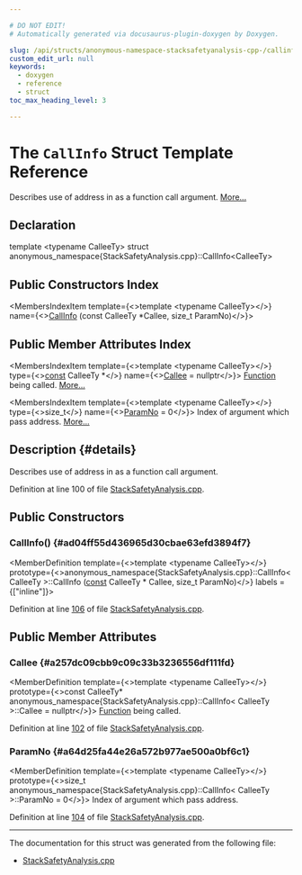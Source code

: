 ```yaml
---

# DO NOT EDIT!
# Automatically generated via docusaurus-plugin-doxygen by Doxygen.

slug: /api/structs/anonymous-namespace-stacksafetyanalysis-cpp-/callinfo
custom_edit_url: null
keywords:
  - doxygen
  - reference
  - struct
toc_max_heading_level: 3

---
```





# The `CallInfo` Struct Template Reference

<DoxygenPage pluginConfig={pluginConfig}>

Describes use of address in as a function call argument. <a href="#details">More...</a>

## Declaration

<CodeBlock>template &lt;typename CalleeTy&gt;
struct anonymous_namespace{StackSafetyAnalysis.cpp}::CallInfo&lt;CalleeTy&gt;</CodeBlock>

## Public Constructors Index

<MembersIndex>

<MembersIndexItem
  template={<>template &lt;typename CalleeTy&gt;</>}
  name={<><a href="#ad04ff55d436965d30cbae63efd3894f7">CallInfo</a> (const CalleeTy &#42;Callee, size&#95;t ParamNo)</>}>
</MembersIndexItem>

</MembersIndex>

## Public Member Attributes Index

<MembersIndex>

<MembersIndexItem
  template={<>template &lt;typename CalleeTy&gt;</>}
  type={<><a href="/docs/api/files/lib/lib/target/lib/target/aarch64/aarch64promoteconstant-cpp/#a90f8350fecae261c25be85d38b451bff">const</a> CalleeTy &#42;</>}
  name={<><a href="#a257dc09cbb9c09c33b3236556df111fd">Callee</a> = nullptr</>}>
<a href="/docs/api/classes/llvm/function">Function</a> being called. <a href="#a257dc09cbb9c09c33b3236556df111fd">More...</a>
</MembersIndexItem>

<MembersIndexItem
  template={<>template &lt;typename CalleeTy&gt;</>}
  type={<>size&#95;t</>}
  name={<><a href="#a64d25fa44e26a572b977ae500a0bf6c1">ParamNo</a> = 0</>}>
Index of argument which pass address. <a href="#a64d25fa44e26a572b977ae500a0bf6c1">More...</a>
</MembersIndexItem>

</MembersIndex>

## Description {#details}

Describes use of address in as a function call argument.

Definition at line 100 of file <a href="/docs/api/files/lib/lib/analysis/stacksafetyanalysis-cpp">StackSafetyAnalysis.cpp</a>.

<SectionDefinition>

## Public Constructors

### CallInfo() {#ad04ff55d436965d30cbae63efd3894f7}

<MemberDefinition
  template={<>template &lt;typename CalleeTy&gt;</>}
  prototype={<>anonymous&#95;namespace&#123;StackSafetyAnalysis.cpp&#125;::CallInfo&lt; CalleeTy &gt;::CallInfo (<a href="/docs/api/files/lib/lib/target/lib/target/aarch64/aarch64promoteconstant-cpp/#a90f8350fecae261c25be85d38b451bff">const</a> CalleeTy &#42; Callee, size&#95;t ParamNo)</>}
  labels = {["inline"]}>

Definition at line <a href="/docs/api/files/lib/lib/analysis/stacksafetyanalysis-cpp/#l00106">106</a> of file <a href="/docs/api/files/lib/lib/analysis/stacksafetyanalysis-cpp">StackSafetyAnalysis.cpp</a>.
</MemberDefinition>

</SectionDefinition>

<SectionDefinition>

## Public Member Attributes

### Callee {#a257dc09cbb9c09c33b3236556df111fd}

<MemberDefinition
  template={<>template &lt;typename CalleeTy&gt;</>}
  prototype={<>const CalleeTy&#42; anonymous&#95;namespace&#123;StackSafetyAnalysis.cpp&#125;::CallInfo&lt; CalleeTy &gt;::Callee = nullptr</>}>
<a href="/docs/api/classes/llvm/function">Function</a> being called.

Definition at line <a href="/docs/api/files/lib/lib/analysis/stacksafetyanalysis-cpp/#l00102">102</a> of file <a href="/docs/api/files/lib/lib/analysis/stacksafetyanalysis-cpp">StackSafetyAnalysis.cpp</a>.
</MemberDefinition>

### ParamNo {#a64d25fa44e26a572b977ae500a0bf6c1}

<MemberDefinition
  template={<>template &lt;typename CalleeTy&gt;</>}
  prototype={<>size&#95;t anonymous&#95;namespace&#123;StackSafetyAnalysis.cpp&#125;::CallInfo&lt; CalleeTy &gt;::ParamNo = 0</>}>
Index of argument which pass address.

Definition at line <a href="/docs/api/files/lib/lib/analysis/stacksafetyanalysis-cpp/#l00104">104</a> of file <a href="/docs/api/files/lib/lib/analysis/stacksafetyanalysis-cpp">StackSafetyAnalysis.cpp</a>.
</MemberDefinition>

</SectionDefinition>

<hr/>

The documentation for this struct was generated from the following file:

<ul>
<li><a href="/docs/api/files/lib/lib/analysis/stacksafetyanalysis-cpp">StackSafetyAnalysis.cpp</a></li>
</ul>

</DoxygenPage>
